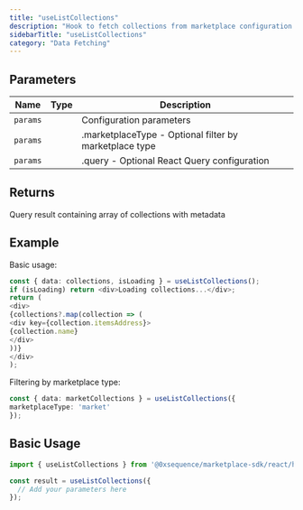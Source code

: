 ```yaml
---
title: "useListCollections"
description: "Hook to fetch collections from marketplace configuration Retrieves all collections configured in the marketplace, with optional filtering by marketplace type. Combines metadata from the metadata API with marketplace configuration to provide complete collection information."
sidebarTitle: "useListCollections"
category: "Data Fetching"
---
```


## Parameters

| Name | Type | Description |
|------|------|-------------|
| `params` |  | Configuration parameters |
| `params` |  | .marketplaceType - Optional filter by marketplace type |
| `params` |  | .query - Optional React Query configuration |

## Returns

Query result containing array of collections with metadata

## Example

Basic usage:
```typescript
const { data: collections, isLoading } = useListCollections();
if (isLoading) return <div>Loading collections...</div>;
return (
<div>
{collections?.map(collection => (
<div key={collection.itemsAddress}>
{collection.name}
</div>
))}
</div>
);
```

Filtering by marketplace type:
```typescript
const { data: marketCollections } = useListCollections({
marketplaceType: 'market'
});
```

## Basic Usage

```typescript
import { useListCollections } from '@0xsequence/marketplace-sdk/react/hooks';

const result = useListCollections({
  // Add your parameters here
});
```


